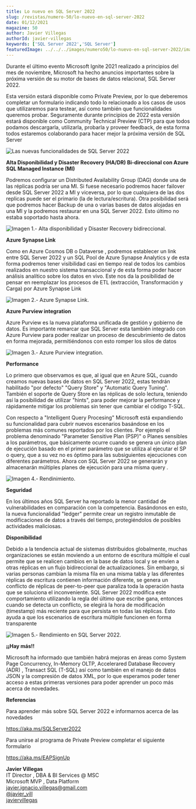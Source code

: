 ```yaml
---
title: Lo nuevo en SQL Server 2022
slug: /revistas/numero-50/lo-nuevo-en-sql-server-2022
date: 01/12/2021
magazine: 50
author: Javier Villegas
authorId: javier-villegas
keywords: ['SQL Server 2022','SQL Server']
featuredImage: ../../../images/numero50/lo-nuevo-en-sql-server-2022/image1.png
---
```


Durante el último evento Microsoft Ignite 2021 realizado a principios
del mes de noviembre, Microsoft ha hecho anuncios importantes sobre la
próxima versión de su motor de bases de datos relacional, SQL Server
2022.

Esta versión estará disponible como Private Preview, por lo que
deberemos completar un formulario indicando todo lo relacionado a los
casos de usos que utilizaremos para testear, así como también que
funcionalidades queremos probar. Seguramente durante principios de 2022
esta versión estará disponible como Community Technical Preview (CTP)
para que todos podamos descargarla, utilizarla, probarla y proveer
feedback, de esta forma todos estaremos colaborando para hacer mejor la
próxima versión de SQL Server

![Las nuevas funcionalidades de SQL Server 2022](../../../images/numero50/lo-nuevo-en-sql-server-2022/image1.png)


**Alta Disponibilidad y Disaster Recovery (HA/DR) Bi-direccional con Azure SQL Managed Instance (MI)**

Podremos configurar un Distributed Availability Group (DAG) donde una de
las réplicas podría ser una MI. Si fuese necesario podremos hacer
failover desde SQL Server 2022 a MI y viceversa, por lo que cualquiera
de las dos replicas puede ser el primario (la de lectura/escritura).
Otra posibilidad será que podremos hacer Backup de una o varias bases de
datos alojadas en una MI y la podremos restaurar en una SQL Server 2022.
Esto último no estaba soportado hasta ahora.

![Imagen 1.- Alta disponibilidad y Disaster Recovery bidireccional.](../../../images/numero50/lo-nuevo-en-sql-server-2022/image2.png)


**Azure Synapse Link**

Como en Azure Cosmos DB o Dataverse , podremos establecer un link entre
SQL Server 2022 y un SQL Pool de Azure Synapse Analytics y de esta forma
podremos tener visibilidad casi en tiempo real de todos los cambios
realizados en nuestro sistema transaccional y de esta forma poder hacer
análisis analítico sobre los datos en vivo. Este nos da la posibilidad
de pensar en reemplazar los procesos de ETL (extracción, Transformación
y Carga) por Azure Synapse Link

![Imagen 2.- Azure Synapse Link.](../../../images/numero50/lo-nuevo-en-sql-server-2022/image3.png)


**Azure Purview integration**

Azure Purview es la nueva plataforma unificada de gestión y gobierno de
datos. Es importante remarcar que SQL Server esta también integrado con
Azure Purview para poder realizar un proceso de descubrimiento de datos
en forma mejorada, permitiéndonos con esto romper los silos de datos

![Imagen 3.- Azure Purview integration.](../../../images/numero50/lo-nuevo-en-sql-server-2022/image4.png)


**Performance**

Lo primero que observamos es que, al igual que en Azure SQL, cuando
creamos nuevas bases de datos en SQL Server 2022, estas tendrán
habilitado "por defecto" "Query Store" y "Automatic Query Tuning".
También el soporte de Query Store en las réplicas de solo lectura,
teniendo así la posibilidad de utilizar "hints", para poder mejorar la
performance y rápidamente mitigar los problemas sin tener que cambiar el
código T-SQL.

Con respecto a "Intelligent Query Procesing" Microsoft está expandiendo
su funcionalidad para cubrir nuevos escenarios basándose en los
problemas más comunes reportados por los clientes. Por ejemplo el
problema denominado "Parameter Sensitive Plan (PSP)" o Planes sensibles
a los parámetros, que básicamente ocurre cuando se genera un único plan
de ejecución basado en el primer parámetro que se utiliza al ejecutar el
SP o query, que a su vez no es óptimo para las subsiguientes ejecuciones
con diferentes parámetros. Ahora con SQL Server 2022 se generarán y
almacenarán múltiples planes de ejecución para una misma query .

![Imagen 4.- Rendinimiento.](../../../images/numero50/lo-nuevo-en-sql-server-2022/image5.png)


**Seguridad**

En los últimos años SQL Server ha reportado la menor cantidad de
vulnerabilidades en comparación con la competencia. Basándonos en esto,
la nueva funcionalidad "ledger" permite crear un registro inmutable de
modificaciones de datos a través del tiempo, protegiéndolos de posibles
actividades maliciosas.

**Disponibilidad**

Debido a la tendencia actual de sistemas distribuidos globalmente,
muchas organizaciones se están moviendo a un entorno de escritura
múltiple el cual permite que se realicen cambios en la base de datos
local y se envíen a otras réplicas en un flujo bidireccional de
actualizaciones. Sin embargo, si varias personas cambian la misma fila
en una misma tabla y las diferentes réplicas de escritura contienen
información diferente, se genera un conflicto de réplicas de
peer-to-peer que paraliza toda la operación hasta que se soluciona el
inconveniente. SQL Server 2022 modifica este comportamiento utilizando
la regla del último que escribe gana, entonces cuando se detecta un
conflicto, se elegirá la hora de modificación (timestamp) más reciente
para que persista en todas las réplicas. Esto ayuda a que los escenarios
de escritura múltiple funcionen en forma transparente

![Imagen 5.- Rendimiento en SQL Server 2022.](../../../images/numero50/lo-nuevo-en-sql-server-2022/image6.png)


**¡¡Hay más!!**

Microsoft ha informado que también habrá mejoras en áreas como System
Page Concurrency, In-Memory OLTP, Accelerared Database Recovery (ADR) ,
Transact SQL (T-SQL) así como también en el manejo de datos JSON y la
compresión de datos XML, por lo que esperamos poder tener acceso a estas
primeras versiones para poder aprender un poco más acerca de novedades.

**Referencias**

Para aprender más sobre SQL Server 2022 e informarnos acerca de las
novedades

https://aka.ms/SQLServer2022

Para unirse al programa de Private Preview completar el siguiente
formulario

https://aka.ms/EAPSignUp

**Javier Villegas** <br />
IT Director , DBA & BI Services @ MSC <br />
Microsoft MVP , Data Platform <br />
javier.ignacio.villegas@gmail.com <br />
[@javier_vill](https://twitter.com/javier_vill) <br />
[javiervillegas](https://www.linkedin.com/in/javiervillegas/) <br /> 
 
